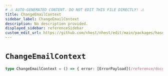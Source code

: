 ```yaml
---
# ⚠️ AUTO-GENERATED CONTENT. DO NOT EDIT THIS FILE DIRECTLY! ⚠️
title: ChangeEmailContext
sidebar_label: ChangeEmailContext
description: No description provided.
displayed_sidebar: referenceSidebar
custom_edit_url: https://github.com/nhost/nhost/edit/main/packages/hasura-auth-js/src/machines/change-email.ts#L9
---
```


# `ChangeEmailContext`

```ts
type ChangeEmailContext = () => { error: [ErrorPayload](/reference/docgen/javascript/nhost-js/types/error-payload) | null }
```
